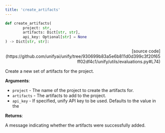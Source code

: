 ```yaml
---
title: 'create_artifacts'
---
```


```python
def create_artifacts(
        project: str,
        artifacts: Dict[str, str],
        api_key: Optional[str] = None
) -> Dict[str, str]:
```

<p align="right">[source code](https://github.com/unifyai/unify/tree/930699b83a5e6b811d0d399c3f20f65ff02df4c1/unify/utils/evaluations.py#L74)</p>

Create a new set of artifacts for the project.

**Arguments**:

- `project` - The name of the project to create the artifacts for.
- `artifacts` - The artifacts to add to the project.
- `api_key` - If specified, unify API key to be used. Defaults to the value in the



**Returns**:

A message indicating whether the artifacts were successfully added.